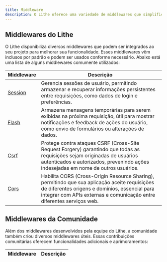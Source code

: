 ```yaml
---
title: Middleware  
description: O Lithe oferece uma variedade de middlewares que simplificam e aceleram o desenvolvimento de aplicações web, permitindo que você se concentre na criação de funcionalidades específicas para sua aplicação.  
---
```


## Middlewares do Lithe

O Lithe disponibiliza diversos middlewares que podem ser integrados ao seu projeto para melhorar sua funcionalidade. Esses middlewares vêm inclusos por padrão e podem ser usados conforme necessário. Abaixo está uma lista de alguns middlewares comumente utilizados:

| Middleware | Descrição |
|------------|-------------|
| [Session](/resources/middleware/session) | Gerencia sessões de usuário, permitindo armazenar e recuperar informações persistentes entre requisições, como dados de login e preferências. |
| [Flash](/resources/middleware/flash) | Armazena mensagens temporárias para serem exibidas na próxima requisição, útil para mostrar notificações e feedback de ações do usuário, como envio de formulários ou alterações de dados. |
| [Csrf](/resources/middleware/csrf) | Protege contra ataques CSRF (Cross-Site Request Forgery) garantindo que todas as requisições sejam originadas de usuários autenticados e autorizados, prevenindo ações indesejadas em nome de outros usuários. |
| [Cors](/resources/middleware/cors) | Habilita CORS (Cross-Origin Resource Sharing), permitindo que sua aplicação aceite requisições de diferentes origens e domínios, essencial para integrar com APIs externas e comunicação entre diferentes serviços web. |

## Middlewares da Comunidade

Além dos middlewares desenvolvidos pela equipe do Lithe, a comunidade também criou diversos middlewares úteis. Essas contribuições comunitárias oferecem funcionalidades adicionais e aprimoramentos:

| Middleware | Descrição |
|------------|-------------|

